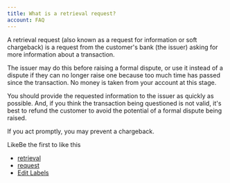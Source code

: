 ```yaml
---
title: What is a retrieval request?
account: FAQ 
---
```


A retrieval request (also known as a request for information or soft chargeback) is a request from the customer's bank (the issuer) asking for more information about a transaction.

The issuer may do this before raising a formal dispute, or use it instead of a dispute if they can no longer raise one because too much time has passed since the transaction. No money is taken from your account at this stage.

You should provide the requested information to the issuer as quickly as possible. And, if you think the transaction being questioned is not valid, it's best to refund the customer to avoid the potential of a formal dispute being raised.

If you act promptly, you may prevent a chargeback.

LikeBe the first to like this

*   [retrieval](/label/FAQ/retrieval)
*   [request](/label/FAQ/request)
*   [Edit Labels](# "Edit Labels (Type 'l')")




